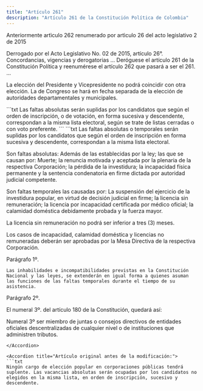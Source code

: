 ```yaml
---
title: "Artículo 261"
description: "Artículo 261 de la Constitución Política de Colombia"
---
```


<Note>
Anteriormente artìculo 262 renumerado por artìculo 26 del acto legislativo 2 de 2015
</Note>

<Warning>Derrogado por el Acto Legislativo No. 02 de 2015, artículo 26°. Concordancias, vigencias y derogatorias ... Deróguese el artículo 261 de la Constitución Política y reenumérese el artículo 262 que pasará a ser el 261. 
... </Warning>

La elección del Presidente y Vicepresidente no podrá coincidir con otra elección. La de Congreso se hará en fecha separada de la elección de autoridades departamentales y municipales.

<Accordion title="Artículo Modificado por el Acto Legislativo No. 01 de 2009, artículo 10°. El artículo 261 de la Constitución Política, quedará así:">
```txt
Las faltas absolutas serán suplidas por los candidatos que según el orden de inscripción, o de votación, en forma sucesiva y descendente, correspondan a la misma lista electoral, según se trate de listas cerradas o con voto preferente.
```
</Accordion>

<Accordion title="Artículo Modificado por el Acto Legislativo No. 03 de 1993, artículo 2°. El artículo 261 de la Constitución Política, quedará así:">
```txt
Las faltas absolutas o temporales serán suplidas por los candidatos que según el orden de inscripción en forma sucesiva y descendente, correspondan a la misma lista electoral.

Son faltas absolutas: Además de las establecidas por la ley; las que se causan por: Muerte; la renuncia motivada y aceptada por la plenaria de la respectiva Corporación; la pérdida de la investidura; la incapacidad física permanente y la sentencia condenatoria en firme dictada por autoridad judicial competente.

Son faltas temporales las causadas por: La suspensión del ejercicio de la investidura popular, en virtud de decisión judicial en firme; la licencia sin remuneración; la licencia por incapacidad certificada por médico oficial; la calamidad doméstica debidamente probada y la fuerza mayor.  

La licencia sin remuneración no podrá ser inferior a tres (3) meses.  

Los casos de incapacidad, calamidad doméstica y licencias no remuneradas deberán ser aprobadas por la Mesa Directiva de la respectiva Corporación.  

Parágrafo 1º.
    
    Las inhabilidades e incompatibilidades previstas en la Constitución Nacional y las leyes, se extenderán en igual forma a quienes asuman las funciones de las faltas temporales durante el tiempo de su asistencia.  

Parágrafo 2º.

El numeral 3º. del artículo 180 de la Constitución, quedará así:  

Numeral 3º ser miembro de juntas o consejos directivos de entidades oficiales descentralizadas de cualquier nivel o de instituciones que administren tributos. 
```
</Accordion>

<Accordion title="Artículo original antes de la modificación:">
```txt 
Ningún cargo de elección popular en corporaciones públicas tendrá suplente. Las vacancias absolutas serán ocupadas por los candidatos no elegidos en la misma lista, en orden de inscripción, sucesivo y descendente.
```
</Accordion>
